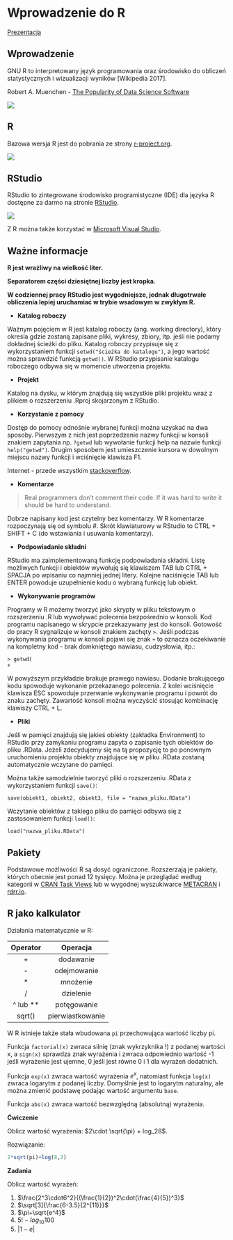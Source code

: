 # Wprowadzenie do R

[Prezentacja](presentations/01_wprowadzenie.html)

## Wprowadzenie

GNU R to interpretowany język programowania oraz środowisko do obliczeń statystycznych i wizualizacji wyników [Wikipedia 2017].

Robert A. Muenchen - [The Popularity of Data Science Software](http://r4stats.com/articles/popularity/)

![](img/pop_r1.png)

## R

Bazowa wersja R jest do pobrania ze strony [r-project.org](https://cloud.r-project.org/). 

![](img/r.png)

## RStudio

RStudio to zintegrowane środowisko programistyczne (IDE) dla języka R dostępne za darmo na stronie [RStudio](https://www.rstudio.com/products/rstudio/download/).

![](img/rstudio.png)

Z R można także korzystać w [Microsoft Visual Studio](https://www.visualstudio.com/pl/vs/rtvs/).

## Ważne informacje

**R jest wrażliwy na wielkość liter.**

**Separatorem części dziesiętnej liczby jest kropka.**

**W codziennej pracy RStudio jest wygodniejsze, jednak długotrwałe obliczenia lepiej uruchamiać w trybie wsadowym w zwykłym R.**

- **Katalog roboczy**

Ważnym pojęciem w R jest katalog roboczy (ang. working directory), który określa gdzie zostaną zapisane pliki, wykresy, zbiory, itp. jeśli nie podamy dokładnej ścieżki do pliku. Katalog roboczy przypisuje się z wykorzystaniem funkcji `setwd("ścieżka do katalogu")`, a jego wartość można sprawdzić funkcją `getwd()`. W RStudio przypisanie katalogu roboczego odbywa się w momencie utworzenia projektu.

- **Projekt**

Katalog na dysku, w którym znajdują się wszystkie pliki projektu wraz z plikiem o rozszerzeniu .Rproj skojarzonym z RStudio.

- **Korzystanie z pomocy**

Dostęp do pomocy odnośnie wybranej funkcji można uzyskać na dwa sposoby. Pierwszym z nich jest poprzedzenie nazwy funkcji w konsoli znakiem zapytania np. `?getwd` lub wywołanie funkcji help na nazwie funkcji `help("getwd")`. Drugim sposobem jest umieszczenie kursora w dowolnym miejscu nazwy funkcji i wciśnięcie klawisza F1. 

Internet - przede wszystkim [stackoverflow](https://stackoverflow.com/questions/tagged/r).

- **Komentarze**

> Real programmers don't comment their code. If it was hard to write it should be hard to understand.

Dobrze napisany kod jest czytelny bez komentarzy. W R komentarze rozpoczynają się od symbolu #. Skrót klawiaturowy w RStudio to CTRL + SHIFT + C (do wstawiania i usuwania komentarzy).

- **Podpowiadanie składni**

RStudio ma zaimplementowaną funkcję podpowiadania składni. Listę możliwych funkcji i obiektów wywołuję się klawiszem TAB lub CTRL + SPACJA po wpisaniu co najmniej jednej litery. Kolejne naciśnięcie TAB lub ENTER powoduje uzupełnienie kodu o wybraną funkcję lub obiekt.

- **Wykonywanie programów**

Programy w R możemy tworzyć jako skrypty w pliku tekstowym o rozszerzeniu .R lub wywoływać polecenia bezpośrednio w konsoli. Kod programu napisanego w skrypcie przekazywany jest do konsoli. Gotowość do pracy R sygnalizuje w konsoli znakiem zachęty `>`. Jeśli podczas wykonywania programu w konsoli pojawi się znak `+` to oznacza oczekiwanie na kompletny kod - brak domkniętego nawiasu, cudzysłowia, itp.:

```
> getwd(
+ 
```

W powyższym przykładzie brakuje prawego nawiasu. Dodanie brakującego kodu spowoduje wykonanie przekazanego polecenia. Z kolei wciśnięcie klawisza ESC spowoduje przerwanie wykonywanie programu i powrót do znaku zachęty. Zawartość konsoli można wyczyścić stosując kombinację klawiszy CTRL + L.

- **Pliki **

Jeśli w pamięci znajdują się jakieś obiekty (zakładka Environment) to RStudio przy zamykaniu programu zapyta o zapisanie tych obiektów do pliku .RData. Jeżeli zdecydujemy się na tą propozycję to po ponownym uruchomieniu projektu obiekty znajdujące się w pliku .RData zostaną automatycznie wczytane do pamięci.

Można także samodzielnie tworzyć pliki o rozszerzeniu .RData z wykorzystaniem funkcji `save()`:

```
save(obiekt1, obiekt2, obiekt3, file = "nazwa_pliku.RData")
```

Wczytanie obiektów z takiego pliku do pamięci odbywa się z zastosowaniem funkcji `load()`:

```
load("nazwa_pliku.RData")

```

## Pakiety

Podstawowe możliwości R są dosyć ograniczone. Rozszerzają je pakiety, których obecnie jest ponad 12 tysięcy. Można je przeglądać według kategorii w [CRAN Task Views](https://cran.r-project.org/web/views/) lub w wygodnej wyszukiwarce [METACRAN](https://www.r-pkg.org/) i [rdrr.io](https://rdrr.io/).

## R jako kalkulator

Działania matematycznie w R:

| Operator | Operacja |
|:----------:|:----------:|
| + | dodawanie |
| - | odejmowanie |
| * | mnożenie |
| / | dzielenie |
| ^ lub ** | potęgowanie |
| sqrt() | pierwiastkowanie |

W R istnieje także stała wbudowana `pi` przechowująca wartość liczby pi.

Funkcja `factorial(x)` zwraca silnię (znak wykrzyknika !) z podanej wartości x, a `sign(x)` sprawdza znak wyrażenia i zwraca odpowiednio wartość -1 jeśli wyrażenie jest ujemne, 0 jeśli jest równe 0 i 1 dla wyrażeń dodatnich.

Funkcja `exp(x)` zwraca wartość wyrażenia $e^x$, natomiast funkcja `log(x)` zwraca logarytm z podanej liczby. Domyślnie jest to logarytm naturalny, ale można zmienić podstawę podając wartość argumentu `base`. 

Funkcja `abs(x)` zwraca wartość bezwzględną (absolutną) wyrażenia.

**Ćwiczenie**

Oblicz wartość wyrażenia: $2\cdot \sqrt{\pi} + log_28$.

Rozwiązanie:

```r
2*sqrt(pi)+log(8,2)
```

**Zadania**

Oblicz wartość wyrażeń:

1. $\frac{2^3\cdot6^2}{(\frac{1}{2})^2\cdot(\frac{4}{5})^3}$
2. $\sqrt[3]{\frac{6-3.5}{2^{11}}}$
3. $\pi+\sqrt{e^4}$
4. $5! - log_{10}100$
5. $|1-e|$
